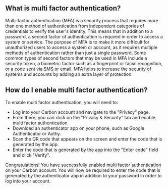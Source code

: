 
<Layout title="Multi factor authentication">

## What is multi factor authentication?

Multi-factor authentication (MFA) is a security process that requires more than one method of authentication from independent categories of credentials to verify the user's identity. This means that in addition to a password, a second factor of authentication is required in order to access a system or service. The purpose of MFA is to make it more difficult for unauthorized users to access a system or account, as it requires multiple methods of authentication rather than just a single password. Some common types of second factors that may be used in MFA include a security token, a biometric factor such as a fingerprint or facial recognition, or a code sent via SMS or email. MFA helps to increase the security of systems and accounts by adding an extra layer of protection.

## How do I enable multi factor authentication?

To enable multi factor authentication, you will need to:

- Log into your Carbon account and navigate to the "Privacy" page.
- From there, you can click on the "Privacy & Security" tab and enable multi factor authentication.
- Download an authenticator app on your phone, such as Google Authenticator or Authy.
- Scan the QR code that appears on the screen and enter the code that is generated by the app.
- Enter the code that is generated by the app into the "Enter code" field and click "Verify".

Congratulations! You have successfully enabled multi factor authentication on your Carbon account. You will now be required to enter the code that is generated by the authenticator app in addition to your password in order to log into your account.

  </Layout>

